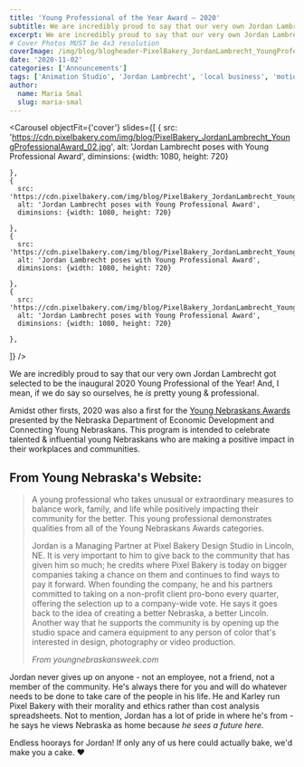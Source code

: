 ```yaml
---
title: 'Young Professional of the Year Award – 2020'
subtitle: We are incredibly proud to say that our very own Jordan Lambrecht got selected to be the inaugural 2020 Young Professional of the Year! 
excerpt: We are incredibly proud to say that our very own Jordan Lambrecht got selected to be the inaugural 2020 Young Professional of the Year! 
# Cover Photos MUST be 4x3 resolution
coverImage: /img/blog/blogheader-PixelBakery_JordanLambrecht_YoungProfessionalAward_02.jpg
date: '2020-11-02'
categories: ['Announcements']
tags: ['Animation Studio', 'Jordan Lambrecht', 'local business', 'motion design', 'Nebraska', 'Professional awards', 'small business', 'young professional', 'young professional of the year']
author:
  name: Maria Smal
  slug: maria-smal
---
```

<Carousel
objectFit={'cover'}
  slides={[
    {
      src: 'https://cdn.pixelbakery.com/img/blog/PixelBakery_JordanLambrecht_YoungProfessionalAward_02.jpg',
      alt: 'Jordan Lambrecht poses with Young Professional Award',
      diminsions: {width: 1080, height: 720}

    },
    {
      src: 'https://cdn.pixelbakery.com/img/blog/PixelBakery_JordanLambrecht_YoungProfessionalAward_03.jpg',
      alt: 'Jordan Lambrecht poses with Young Professional Award',
      diminsions: {width: 1080, height: 720}

    },
    {
      src: 'https://cdn.pixelbakery.com/img/blog/PixelBakery_JordanLambrecht_YoungProfessionalAward_04.jpg',
      alt: 'Jordan Lambrecht poses with Young Professional Award',
      diminsions: {width: 1080, height: 720}

    },
    {
      src: 'https://cdn.pixelbakery.com/img/blog/PixelBakery_JordanLambrecht_YoungProfessionalAward_01.jpg',
      alt: 'Jordan Lambrecht poses with Young Professional Award',
      diminsions: {width: 1080, height: 720}

    },
  ]}
/> 

We are incredibly proud to say that our very own Jordan Lambrecht got selected to be the inaugural 2020 Young Professional of the Year! And, I mean, if we do say so ourselves, he *is* pretty young & professional.

Amidst other firsts, 2020 was also a first for the [Young Nebraskans Awards](https://youngnebraskansweek.com/awards/) presented by the Nebraska Department of Economic Development and Connecting Young Nebraskans. This program is intended to celebrate talented & influential young Nebraskans who are making a positive impact in their workplaces and communities.

## From Young Nebraska's Website:

> A young professional who takes unusual or extraordinary measures to balance work, family, and life while positively impacting their community for the better. This young professional demonstrates qualities from all of the Young Nebraskans Awards categories.
>
> Jordan is a Managing Partner at Pixel Bakery Design Studio in Lincoln, NE. It is very important to him to give back to the community that has given him so much; he credits where Pixel Bakery is today on bigger companies taking a chance on them and continues to find ways to pay it forward. When founding the company, he and his partners committed to taking on a non-profit client pro-bono every quarter, offering the selection up to a company-wide vote. He says it goes back to the idea of creating a better Nebraska, a better Lincoln. Another way that he supports the community is by opening up the studio space and camera equipment to any person of color that's interested in design, photography or video production.
>
>*From youngnebraskansweek.com*

Jordan never gives up on anyone - not an employee, not a friend, not a member of the community. He's always there for you and will do whatever needs to be done to take care of the people in his life. He and Karley run Pixel Bakery with their morality and ethics rather than cost analysis spreadsheets. Not to mention, Jordan has a lot of pride in where he's from - he says he views Nebraska as home because *he sees a future here.*

Endless hoorays for Jordan! If only any of us here could actually bake, we'd make you a cake. ♥